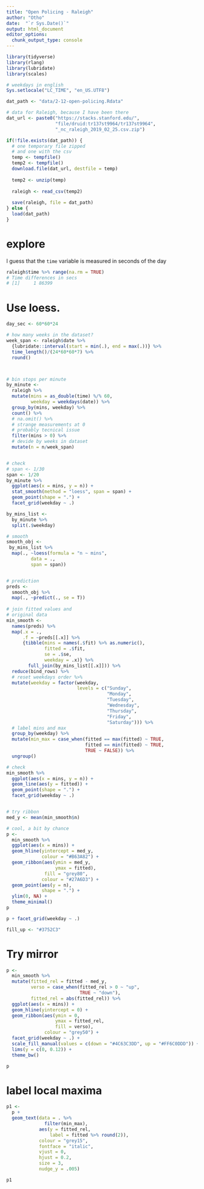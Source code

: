 ```yaml
---
title: "Open Policing - Raleigh"
author: "Otho"
date:  "`r Sys.Date()`"
output: html_document
editor_options: 
  chunk_output_type: console
---
```


```r
library(tidyverse)
library(rlang)
library(lubridate)
library(scales)

# weekdays in english
Sys.setlocale("LC_TIME", "en_US.UTF8")
```


```r
dat_path <- "data/2-12-open-policing.Rdata"

# data for Raleigh, because I have been there
dat_url <- paste0("https://stacks.stanford.edu/",
                  "file/druid:tr137st9964/tr137st9964",
                  "_nc_raleigh_2019_02_25.csv.zip")

if(!file.exists(dat_path)) {
  # one temporary file zipped
  # and one with the csv
  temp <- tempfile()
  temp2 <- tempfile()
  download.file(dat_url, destfile = temp)
  
  temp2 <- unzip(temp)
  
  raleigh <- read_csv(temp2)
  
  save(raleigh, file = dat_path)
} else {
  load(dat_path)
}
```

# explore

I guess that the `time` variable is measured in seconds of the day

```r
raleigh$time %>% range(na.rm = TRUE)
# Time differences in secs
# [1]     1 86399
```

# Use loess.

```r
day_sec <- 60*60*24

# how many weeks in the dataset?
week_span <- raleigh$date %>%
  {lubridate::interval(start = min(.), end = max(.))} %>% 
  time_length()/(24*60*60*7) %>% 
  round()



# bin stops per minute
by_minute <- 
  raleigh %>%  
  mutate(mins = as_double(time) %/% 60,
         weekday = weekdays(date)) %>% 
  group_by(mins, weekday) %>% 
  count() %>% 
  # na.omit() %>%
  # strange measurements at 0
  # probably tecnical issue
  filter(mins > 0) %>% 
  # devide by weeks in dataset
  mutate(n = n/week_span)


# check
# span <- 1/30
span <- 1/20
by_minute %>% 
  ggplot(aes(x = mins, y = n)) +
  stat_smooth(method = "loess", span = span) +
  geom_point(shape = ".") +
  facet_grid(weekday ~ .)

by_mins_list <- 
  by_minute %>% 
  split(.$weekday)

# smooth 
smooth_obj <- 
 by_mins_list %>% 
  map(., ~loess(formula = "n ~ mins",
         data = .,
         span = span))


# prediction
preds <- 
  smooth_obj %>% 
  map(., ~predict(., se = T))
  
# join fitted values and 
# original data
min_smooth <- 
  names(preds) %>% 
  map(.x = .,
      .f = ~preds[[.x]] %>% 
      {tibble(mins = names(.$fit) %>% as.numeric(),
              fitted = .$fit,
              se = .$se,
              weekday = .x)} %>% 
        full_join(by_mins_list[[.x]])) %>% 
  reduce(bind_rows) %>% 
  # reset weekdays order %>% 
  mutate(weekday = factor(weekday, 
                          levels = c("Sunday", 
                                     "Monday",
                                     "Tuesday",
                                     "Wednesday",
                                     "Thursday",
                                     "Friday",
                                     "Saturday"))) %>% 
  # label mins and max
  group_by(weekday) %>% 
  mutate(min_max = case_when(fitted == max(fitted) ~ TRUE,
                             fitted == min(fitted) ~ TRUE,
                             TRUE ~ FALSE)) %>% 
  ungroup()

# check
min_smooth %>% 
  ggplot(aes(x = mins, y = n)) +
  geom_line(aes(y = fitted)) +
  geom_point(shape = ".") +
  facet_grid(weekday ~ .)


# try ribbon
med_y <- mean(min_smooth$n)

# cool, a bit by chance
p <- 
  min_smooth %>% 
  ggplot(aes(x = mins)) +
  geom_hline(yintercept = med_y,
             colour = "#B63A82") +
  geom_ribbon(aes(ymin = med_y,
                  ymax = fitted),
              fill = "grey80",
             colour = "#27A6D3") +
  geom_point(aes(y = n),
             shape = ".") +
  ylim(0, NA) +
  theme_minimal()
p

p + facet_grid(weekday ~ .)

fill_up <- "#3752C3"
```

# Try mirror

```r
p <- 
  min_smooth %>% 
  mutate(fitted_rel = fitted - med_y,
         verso = case_when(fitted_rel > 0 ~ "up",
                           TRUE ~ "down"),
         fitted_rel = abs(fitted_rel)) %>% 
  ggplot(aes(x = mins)) +
  geom_hline(yintercept = 0) +
  geom_ribbon(aes(ymin = 0,
                  ymax = fitted_rel,
                  fill = verso),
              colour = "grey50") +
  facet_grid(weekday ~ .) +
  scale_fill_manual(values = c(down = "#4C63C3DD", up = "#FF6C0DDD")) +
  lims(y = c(0, 0.12)) +
  theme_bw()

p
```

#  label local maxima

```r
p1 <- 
  p + 
  geom_text(data = . %>% 
              filter(min_max),
            aes(y = fitted_rel,
                label = fitted %>% round(2)),
            colour = "grey15",
            fontface = "italic",
            vjust = 0,
            hjust = 0.2,
            size = 3,
            nudge_y = .005)

p1
```


